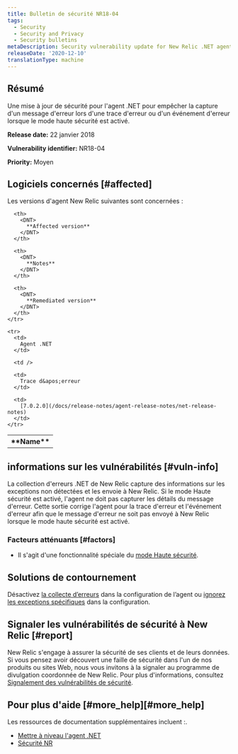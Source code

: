 ```yaml
---
title: Bulletin de sécurité NR18-04
tags:
  - Security
  - Security and Privacy
  - Security bulletins
metaDescription: Security vulnerability update for New Relic .NET agent.
releaseDate: '2020-12-10'
translationType: machine
---
```


## Résumé

Une mise à jour de sécurité pour l&apos;agent .NET pour empêcher la capture d&apos;un message d&apos;erreur lors d&apos;une trace d&apos;erreur ou d&apos;un événement d&apos;erreur lorsque le mode haute sécurité est activé.

<DNT>**Release date:**</DNT> 22 janvier 2018

<DNT>**Vulnerability identifier:**</DNT> NR18-04

<DNT>**Priority:**</DNT> Moyen

## Logiciels concernés [#affected]

Les versions d&apos;agent New Relic suivantes sont concernées :

<table>
  <tbody>
    <tr>
      <th>
        <DNT>
          **Name**
        </DNT>
      </th>

      <th>
        <DNT>
          **Affected version**
        </DNT>
      </th>

      <th>
        <DNT>
          **Notes**
        </DNT>
      </th>

      <th>
        <DNT>
          **Remediated version**
        </DNT>
      </th>
    </tr>

    <tr>
      <td>
        Agent .NET
      </td>

      <td />

      <td>
        Trace d&apos;erreur
      </td>

      <td>
        [7.0.2.0](/docs/release-notes/agent-release-notes/net-release-notes)
      </td>
    </tr>
  </tbody>
</table>

## informations sur les vulnérabilités [#vuln-info]

La collection d&apos;erreurs .NET de New Relic capture des informations sur les exceptions non détectées et les envoie à New Relic. Si le mode Haute sécurité est activé, l&apos;agent ne doit pas capturer les détails du message d&apos;erreur. Cette sortie corrige l&apos;agent pour la trace d&apos;erreur et l&apos;événement d&apos;erreur afin que le message d&apos;erreur ne soit pas envoyé à New Relic lorsque le mode haute sécurité est activé.

### Facteurs atténuants [#factors]

* Il s&apos;agit d&apos;une fonctionnalité spéciale du [mode Haute sécurité](/docs/agents/net-agent/configuration/net-agent-configuration#high_security_mode).

## Solutions de contournement

Désactivez [la collecte d’erreurs](/docs/agents/net-agent/configuration/net-agent-configuration#error_collector) dans la configuration de l’agent ou [ignorez les exceptions spécifiques](/docs/agents/net-agent/configuration/net-agent-configuration#error-ignoreErrors) dans la configuration.

## Signaler les vulnérabilités de sécurité à New Relic [#report]

New Relic s&apos;engage à assurer la sécurité de ses clients et de leurs données. Si vous pensez avoir découvert une faille de sécurité dans l&apos;un de nos produits ou sites Web, nous vous invitons à la signaler au programme de divulgation coordonnée de New Relic. Pour plus d&apos;informations, consultez [Signalement des vulnérabilités de sécurité](/docs/security/new-relic-security/data-privacy/reporting-security-vulnerabilities).

## Pour plus d&apos;aide [#more\_help][#more_help]

Les ressources de documentation supplémentaires incluent :.

* [Mettre à niveau l&apos;agent .NET](/docs/agents/net-agent/installation/update-net-agent)
* [Sécurité NR](https://newrelic.com/security)
